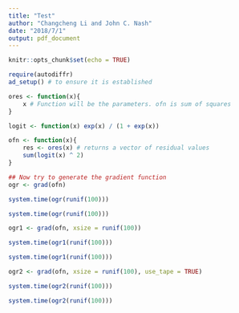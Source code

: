 ```yaml
---
title: "Test"
author: "Changcheng Li and John C. Nash"
date: "2018/7/1"
output: pdf_document
---
```


```r
knitr::opts_chunk$set(echo = TRUE)
```


```r
require(autodiffr)
ad_setup() # to ensure it is established

ores <- function(x){
    x # Function will be the parameters. ofn is sum of squares
}

logit <- function(x) exp(x) / (1 + exp(x))

ofn <- function(x){
    res <- ores(x) # returns a vector of residual values
    sum(logit(x) ^ 2)
}

## Now try to generate the gradient function
ogr <- grad(ofn)

system.time(ogr(runif(100)))

system.time(ogr(runif(100)))

ogr1 <- grad(ofn, xsize = runif(100))

system.time(ogr1(runif(100)))

system.time(ogr1(runif(100)))

ogr2 <- grad(ofn, xsize = runif(100), use_tape = TRUE)

system.time(ogr2(runif(100)))

system.time(ogr2(runif(100)))
```



